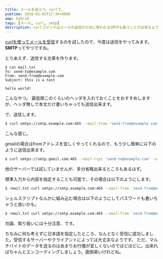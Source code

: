 ```yaml
---
title: メールを送ろう。curlで。
pubtime: 2016-01-05T17:36+0900
amp: hybrid
tags: [メール, curl, smtp]
description: curlコマンドはメールの送信のために使われるSMTPも扱うことが出来るようです。実際にメールを作成して、curlで送信してみました。
---
```


[curlを使ってメールを受信](/blog/2016/01/curl-imap-mail.html)するのを試したので、今度は送信をやってみます。**SMTP**ってやつですね。

とりあえず、送信する文章を作ります。
```
$ cat mail.txt
To: send-to@example.com
From: send-from@example.com
Subject: this is a test

hello world!
```
こんなやつ。
最低限このくらいのヘッダを入れておくことをおすすめしますが、ヘッダ無しで本文だけ書いちゃっても送信出来ます。

で、送信します。
``` bash
$ curl smtps://smtp.example.com:465 --mail-from 'send-from@example.com' --mail-rcpt 'send-to@example.com' -u username -T mail.txt
```
こんな感じ。

gmailの場合はfromアドレスを宜しくやってくれるので、もう少し簡単に以下のように送信出来ます。
``` bash
$ curl smtps://smtp.gmail.com:465 --mail-rcpt 'send-to@example.com' -u username -T mail.txt
```
他のサーバーでは試していませんが、多分省略出来るところもあるはず。

標準入力から内容を指定することも可能で、その場合は以下のようにします。
``` bash
$ <mail.txt curl smtps://smtp.example.com:465 --mail-from 'send-from@example.com' --mail-rcpt 'send-to@example.com' -u username -T -
```

シェルスクリプトなんかに組み込む場合は以下のようにしてパスワードも書いちゃうと良いかも。
``` bash
$ <mail.txt curl smtps://smtp.example.com:465 --mail-from 'send-from@example.com' --mail-rcpt 'send-to@example.com' -u username:password -T -
```
勿論、取り扱いには十分注意、です。

ちなみに何も考えずに日本語を指定したところ、なんとなく受信に成功しました。受信するサーバーやクライアントによっては大丈夫なようです。
ただ、マルチバイトのデータを送るのはあまりお行儀が宜しくないのでほどほどに。出来ればちゃんとエンコーディングしましょう。面倒臭いけれどね。
